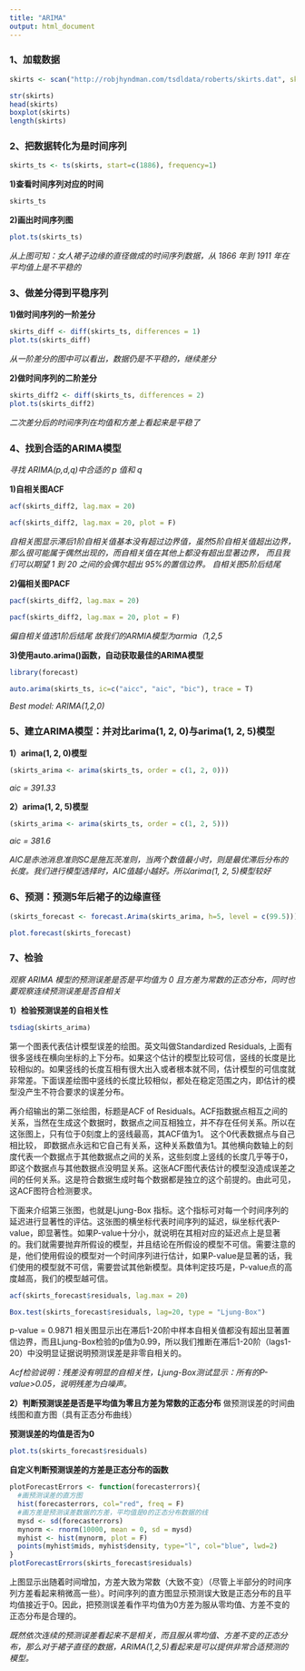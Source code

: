 ```yaml
---
title: "ARIMA"
output: html_document
---
```


### 1、加载数据
```r
skirts <- scan("http://robjhyndman.com/tsdldata/roberts/skirts.dat", skip=5)
```

```r
str(skirts)
head(skirts)
boxplot(skirts)
length(skirts)
```

### 2、把数据转化为是时间序列
```r
skirts_ts <- ts(skirts, start=c(1886), frequency=1)
```

**1)查看时间序列对应的时间**
```r
skirts_ts 
```

**2)画出时间序列图**
```r
plot.ts(skirts_ts)
```

*从上图可知：女人裙子边缘的直径做成的时间序列数据，从 1866 年到 1911 年在平均值上是不平稳的*

### 3、做差分得到平稳序列

**1)做时间序列的一阶差分**
```r
skirts_diff <- diff(skirts_ts, differences = 1)
plot.ts(skirts_diff)
```

*从一阶差分的图中可以看出，数据仍是不平稳的，继续差分*

**2)做时间序列的二阶差分**

```r
skirts_diff2 <- diff(skirts_ts, differences = 2)
plot.ts(skirts_diff2)
```

*二次差分后的时间序列在均值和方差上看起来是平稳了*


### 4、找到合适的ARIMA模型

*寻找 ARIMA(p,d,q)中合适的 p 值和 q* 

**1)自相关图ACF**

```r
acf(skirts_diff2, lag.max = 20)
```

```r
acf(skirts_diff2, lag.max = 20, plot = F)
```

*自相关图显示滞后1阶自相关值基本没有超过边界值，虽然5阶自相关值超出边界，那么很可能属于偶然出现的，而自相关值在其他上都没有超出显著边界， 而且我们可以期望 1 到 20 之间的会偶尔超出 95%的置信边界。 自相关图5阶后结尾*

**2)偏相关图PACF**

```r
pacf(skirts_diff2, lag.max = 20)
```

```r
pacf(skirts_diff2, lag.max = 20, plot = F)
```

*偏自相关值选1阶后结尾*
*故我们的ARMIA模型为armia（1,2,5*

**3)使用auto.arima()函数，自动获取最佳的ARIMA模型**
```r
library(forecast)
```

```r
auto.arima(skirts_ts, ic=c("aicc", "aic", "bic"), trace = T)
```

*Best model: ARIMA(1,2,0)*

### 5、建立ARIMA模型：并对比arima(1, 2, 0)与arima(1, 2, 5)模型

**1）arima(1, 2, 0)模型**
```r
(skirts_arima <- arima(skirts_ts, order = c(1, 2, 0)))
```
*aic = 391.33*

**2）arima(1, 2, 5)模型**
```r
(skirts_arima <- arima(skirts_ts, order = c(1, 2, 5)))
```
*aic = 381.6*

*AIC是赤池消息准则SC是施瓦茨准则，当两个数值最小时，则是最优滞后分布的长度。我们进行模型选择时，AIC值越小越好。所以arima(1, 2, 5)模型较好*

### 6、预测：预测5年后裙子的边缘直径
```r
(skirts_forecast <- forecast.Arima(skirts_arima, h=5, level = c(99.5)))
```

```r
plot.forecast(skirts_forecast)
```

### 7、检验

*观察 ARIMA 模型的预测误差是否是平均值为 0 且方差为常数的正态分布，同时也要观察连续预测误差是否自相关*

**1）检验预测误差的自相关性**
```r
tsdiag(skirts_arima)
```

第一个图表代表估计模型误差的绘图。英文叫做Standardized Residuals, 上面有很多竖线在横向坐标的上下分布。如果这个估计的模型比较可信，竖线的长度是比较相似的。如果竖线的长度互相有很大出入或者根本就不同，估计模型的可信度就非常差。下面误差绘图中竖线的长度比较相似，都处在稳定范围之内，即估计的模型没产生不符合要求的误差分布。

再介绍输出的第二张绘图，标题是ACF of Residuals。ACF指数据点相互之间的关系，当然在生成这个数据时，数据点之间互相独立，并不存在任何关系。所以在这张图上，只有位于0刻度上的竖线最高，其ACF值为1。 这个0代表数据点与自己相比较， 即数据点永远和它自己有关系，这种关系数值为1。其他横向数轴上的刻度代表一个数据点于其他数据点之间的关系，这些刻度上竖线的长度几乎等于0，即这个数据点与其他数据点没明显关系。这张ACF图代表估计的模型没造成误差之间的任何关系。这是符合数据生成时每个数据都是独立的这个前提的。由此可见，这ACF图符合检测要求。

下面来介绍第三张图，也就是Ljung-Box 指标。这个指标可对每一个时间序列的延迟进行显著性的评估。这张图的横坐标代表时间序列的延迟，纵坐标代表P-value，即显著性。如果P-value十分小，就说明在其相对应的延迟点上是显著的。我们就需要抛弃所假设的模型，并且结论在所假设的模型不可信。需要注意的是，他们使用假设的模型对一个时间序列进行估计，如果P-value是显著的话，我们使用的模型就不可信，需要尝试其他新模型。具体判定技巧是，P-value点的高度越高，我们的模型越可信。

```r
acf(skirts_forecast$residuals, lag.max = 20)
```

```r
Box.test(skirts_forecast$residuals, lag=20, type = "Ljung-Box")
```
p-value = 0.9871
相关图显示出在滞后1-20阶中样本自相关值都没有超出显著置信边界，而且Ljung-Box检验的p值为0.99，所以我们推断在滞后1-20阶（lags1-20）中没明显证据说明预测误差是非零自相关的。

*Acf检验说明：残差没有明显的自相关性，Ljung-Box测试显示：所有的P-value>0.05，说明残差为白噪声。*

**2）判断预测误差是否是平均值为零且方差为常数的正态分布**
做预测误差的时间曲线图和直方图（具有正态分布曲线）

**预测误差的均值是否为0**
```r
plot.ts(skirts_forecast$residuals)
```

**自定义判断预测误差的方差是正态分布的函数**

```r
plotForecastErrors <- function(forecasterrors){
  #画预测误差的直方图
  hist(forecasterrors, col="red", freq = F)
  #画方差是预测误差数据的方差，平均值是0的正态分布数据的线
  mysd <- sd(forecasterrors)
  mynorm <- rnorm(10000, mean = 0, sd = mysd)
  myhist <- hist(mynorm, plot = F)
  points(myhist$mids, myhist$density, type="l", col="blue", lwd=2)
}
plotForecastErrors(skirts_forecast$residuals)
```

上图显示出随着时间增加，方差大致为常数（大致不变）（尽管上半部分的时间序列方差看起来稍微高一些）。时间序列的直方图显示预测误大致是正态分布的且平均值接近于0。因此，把预测误差看作平均值为0方差为服从零均值、方差不变的正态分布是合理的。

*既然依次连续的预测误差看起来不是相关，而且服从零均值、方差不变的正态分布，那么对于裙子直径的数据，ARIMA(1,2,5)看起来是可以提供非常合适预测的模型。*
